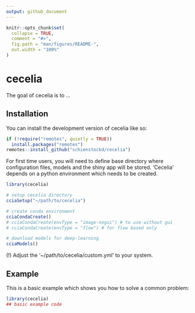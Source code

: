 ```yaml
---
output: github_document
---
```


<!-- README.md is generated from README.Rmd. Please edit that file -->

```r
knitr::opts_chunk$set(
  collapse = TRUE,
  comment = "#>",
  fig.path = "man/figures/README-",
  out.width = "100%"
)
```

# cecelia

<!-- badges: start -->
<!-- badges: end -->

The goal of cecelia is to ...

## Installation

You can install the development version of cecelia like so:
```r
if (!require("remotes", quietly = TRUE))
  install.packages("remotes")
remotes::install_github("schienstockd/cecelia")
```

For first time users, you will need to define base directory where
configuration files, models and the shiny app will be stored. 'Cecelia' depends
on a python environment which needs to be created.

```r
library(cecelia)

# setup cecelia directory
cciaSetup("~/path/to/cecelia")

# create conda environment
cciaCondaCreate()
# cciaCondaCreate(envType = "image-nogui") # to use without gui
# cciaCondaCreate(envType = "flow") # for flow based only

# download models for deep-learning
cciaModels()
```

(!) Adjust the '~/path/to/cecelia/custom.yml' to your system.

## Example

This is a basic example which shows you how to solve a common problem:

```r
library(cecelia)
## basic example code
```
